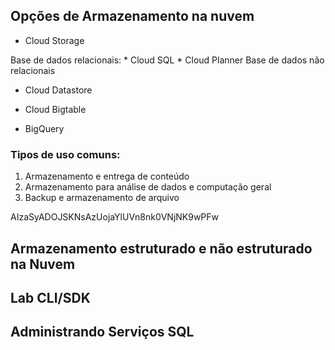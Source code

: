## Opções de Armazenamento na nuvem

* Cloud Storage

Base de dados relacionais:
* Cloud SQL 
* Cloud Planner
Base de dados não relacionais

* Cloud Datastore
* Cloud Bigtable

* BigQuery

### Tipos de uso comuns:
1. Armazenamento e entrega de conteúdo
2. Armazenamento para análise de dados e computação geral
3. Backup e armazenamento de arquivo

AIzaSyADOJSKNsAzUojaYlUVn8nk0VNjNK9wPFw

## Armazenamento estruturado e não estruturado na Nuvem

## Lab CLI/SDK

## Administrando Serviços SQL

